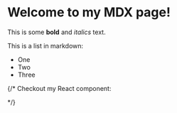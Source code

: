  
# Welcome to my MDX page!
 
This is some **bold** and _italics_ text.
 
This is a list in markdown:
 
- One
- Two
- Three
 
{/* Checkout my React component:
 
<MyComponent/> */}
